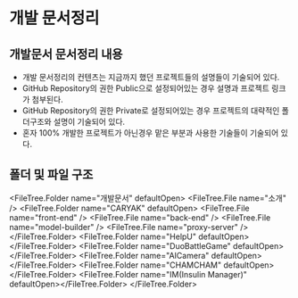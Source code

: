 
# 개발 문서정리

## 개발문서 문서정리 내용

- 개발 문서정리의 컨텐츠는 지금까지 했던 프로젝트들의 설명들이 기술되어 있다.
- GitHub Repository의 권한 Public으로 설정되어있는 경우 설명과 프로젝트 링크가 첨부된다.
- GitHub Repository의 권한 Private로 설정되어있는 경우 프로젝트의 대략적인 폴더구조와 설명이 기술되어 있다.
- 혼자 100% 개발한 프로젝트가 아닌경우 맡은 부분과 사용한 기술들이 기술되어 있다.

## 폴더 및 파일 구조

<FileTree.Folder name="개발문서" defaultOpen>
  <FileTree.File name="소개" />
  <FileTree.Folder name="CARYAK" defaultOpen>
    <FileTree.File name="front-end" />
    <FileTree.File name="back-end" />
    <FileTree.File name="model-builder" />
    <FileTree.File name="proxy-server" />
  </FileTree.Folder>
  <FileTree.Folder name="HelpU" defaultOpen></FileTree.Folder>
  <FileTree.Folder name="DuoBattleGame" defaultOpen></FileTree.Folder>
  <FileTree.Folder name="AICamera" defaultOpen></FileTree.Folder>
  <FileTree.Folder name="CHAMCHAM" defaultOpen></FileTree.Folder>
  <FileTree.Folder name="IM(Insulin Manager)" defaultOpen></FileTree.Folder>
</FileTree.Folder>
